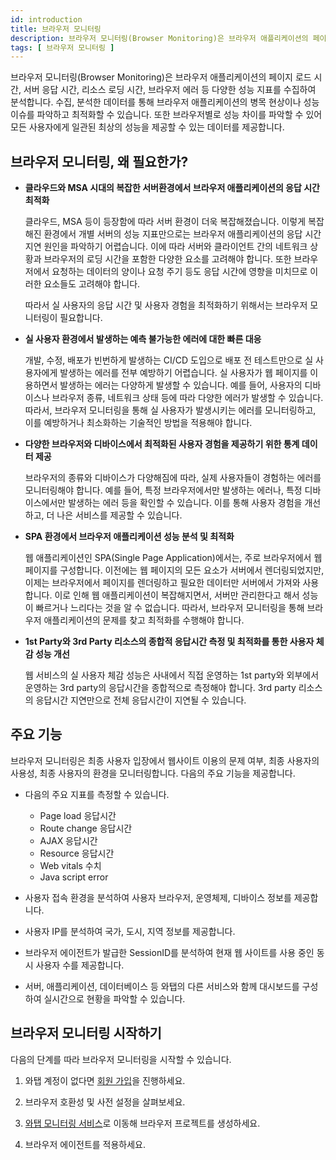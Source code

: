 ```yaml
---
id: introduction
title: 브라우저 모니터링
description: 브라우저 모니터링(Browser Monitoring)은 브라우저 애플리케이션의 페이지 로드 시간, 서버 응답 시간, 리소스 로딩 시간, 브라우저 에러 등 다양한 성능 지표를 수집하여 분석합니다.
tags: [ 브라우저 모니터링 ]
---
```


브라우저 모니터링(Browser Monitoring)은 브라우저 애플리케이션의 페이지 로드 시간, 서버 응답 시간, 리소스 로딩 시간, 브라우저 에러 등 다양한 성능 지표를 수집하여 분석합니다. 수집, 분석한 데이터를 통해 브라우저 애플리케이션의 병목 현상이나 성능 이슈를 파악하고 최적화할 수 있습니다. 또한 브라우저별로 성능 차이를 파악할 수 있어 모든 사용자에게 일관된 최상의 성능을 제공할 수 있는 데이터를 제공합니다.


## 브라우저 모니터링, 왜 필요한가?

* **클라우드와 MSA 시대의 복잡한 서버환경에서 브라우저 애플리케이션의 응답 시간 최적화**

  클라우드, MSA 등이 등장함에 따라 서버 환경이 더욱 복잡해졌습니다. 이렇게 복잡해진 환경에서 개별 서버의 성능 지표만으로는 브라우저 애플리케이션의 응답 시간 지연 원인을 파악하기 어렵습니다. 이에 따라 서버와 클라이언트 간의 네트워크 상황과 브라우저의 로딩 시간을 포함한 다양한 요소를 고려해야 합니다. 또한 브라우저에서 요청하는 데이터의 양이나 요청 주기 등도 응답 시간에 영향을 미치므로 이러한 요소들도 고려해야 합니다.
  
  따라서 실 사용자의 응답 시간 및 사용자 경험을 최적화하기 위해서는 브라우저 모니터링이 필요합니다.

* **실 사용자 환경에서 발생하는 예측 불가능한 에러에 대한 빠른 대응**

  개발, 수정, 배포가 빈번하게 발생하는 CI/CD 도입으로 배포 전 테스트만으로 실 사용자에게 발생하는 에러를 전부 예방하기 어렵습니다. 실 사용자가 웹 페이지를 이용하면서 발생하는 에러는 다양하게 발생할 수 있습니다. 예를 들어, 사용자의 디바이스나 브라우저 종류, 네트워크 상태 등에 따라 다양한 에러가 발생할 수 있습니다. 따라서, 브라우저 모니터링을 통해 실 사용자가 발생시키는 에러를 모니터링하고, 이를 예방하거나 최소화하는 기술적인 방법을 적용해야 합니다.

* **다양한 브라우저와 디바이스에서 최적화된 사용자 경험을 제공하기 위한 통계 데이터 제공**

  브라우저의 종류와 디바이스가 다양해짐에 따라, 실제 사용자들이 경험하는 에러를 모니터링해야 합니다. 예를 들어, 특정 브라우저에서만 발생하는 에러나, 특정 디바이스에서만 발생하는 에러 등을 확인할 수 있습니다. 이를 통해 사용자 경험을 개선하고, 더 나은 서비스를 제공할 수 있습니다.

* **SPA 환경에서 브라우저 애플리케이션 성능 분석 및 최적화**

  웹 애플리케이션인 SPA(Single Page Application)에서는, 주로 브라우저에서 웹 페이지를 구성합니다. 이전에는 웹 페이지의 모든 요소가 서버에서 렌더링되었지만, 이제는 브라우저에서 페이지를 렌더링하고 필요한 데이터만 서버에서 가져와 사용합니다. 이로 인해 웹 애플리케이션이 복잡해지면서, 서버만 관리한다고 해서 성능이 빠르거나 느리다는 것을 알 수 없습니다. 따라서, 브라우저 모니터링을 통해 브라우저 애플리케이션의 문제를 찾고 최적화를 수행해야 합니다.

* **1st Party와 3rd Party 리소스의 종합적 응답시간 측정 및 최적화를 통한 사용자 체감 성능 개선**

  웹 서비스의 실 사용자 체감 성능은 사내에서 직접 운영하는 1st party와 외부에서 운영하는 3rd party의 응답시간을 종합적으로 측정해야 합니다. 3rd party 리소스의 응답시간 지연만으로 전체 응답시간이 지연될 수 있습니다.


## 주요 기능

브라우저 모니터링은 최종 사용자 입장에서 웹사이트 이용의 문제 여부, 최종 사용자의 사용성, 최종 사용자의 환경을 모니터링합니다. 다음의 주요 기능을 제공합니다.

* 다음의 주요 지표를 측정할 수 있습니다.
  * Page load 응답시간
  * Route change 응답시간
  * AJAX 응답시간
  * Resource 응답시간
  * Web vitals 수치
  * Java script error

* 사용자 접속 환경을 분석하여 사용자 브라우저, 운영체제, 디바이스 정보를 제공합니다.

* 사용자 IP를 분석하여 국가, 도시, 지역 정보를 제공합니다.

* 브라우저 에이전트가 발급한 SessionID를 분석하여 현재 웹 사이트를 사용 중인 동시 사용자 수를 제공합니다.

* 서버, 애플리케이션, 데이터베이스 등 와탭의 다른 서비스와 함께 대시보드를 구성하여 실시간으로 현황을 파악할 수 있습니다.

## 브라우저 모니터링 시작하기

다음의 단계를 따라 브라우저 모니터링을 시작할 수 있습니다.

1. 와탭 계정이 없다면 [회원 가입](https://www.whatap.io/ko/signup/)을 진행하세요.

1. 브라우저 호환성 및 사전 설정을 살펴보세요.

1. [와탭 모니터링 서비스](https://service.whatap.io)로 이동해 브라우저 프로젝트를 생성하세요.

1. 브라우저 에이전트를 적용하세요.